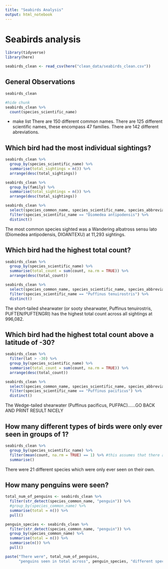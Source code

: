 ```yaml
---
title: "Seabirds Analysis"
output: html_notebook
---
```


# Seabirds analysis

```r
library(tidyverse)
library(here)

seabirds_clean <- read_csv(here("clean_data/seabirds_clean.csv"))
```
## General Observations
```r
seabirds_clean
```

```r
#hide chunk
seabirds_clean %>% 
  count(species_scientific_name)
```
 - make list
There are 150 different common names.
There are 125 different scientific names, these encompass 47 families.
There are 142 different abreviations.



## Which bird had the most individual sightings?
```r
seabirds_clean %>% 
  group_by(species_scientific_name) %>%
  summarise(total_sightings = n()) %>% 
  arrange(desc(total_sightings))

seabirds_clean %>% 
  group_by(family) %>%
  summarise(total_sightings = n()) %>% 
  arrange(desc(total_sightings))

seabirds_clean %>% 
  select(species_common_name, species_scientific_name, species_abbreviation) %>% 
  filter(species_scientific_name == "Diomedea antipodensis") %>% 
  distinct()

```
The most common species sighted was a Wandering albatross sensu lato (Diomedea antipodensis, DIOANTEXU) at 11,293 sightings. 

## Which bird had the highest total count?
```r
seabirds_clean %>%
  group_by(species_scientific_name) %>% 
  summarise(total_count = sum(count, na.rm = TRUE)) %>% 
  arrange(desc(total_count))

seabirds_clean %>% 
  select(species_common_name, species_scientific_name, species_abbreviation) %>% 
  filter(species_scientific_name == "Puffinus tenuirostris") %>% 
  distinct()
```
The short-tailed shearwater (or sooty shearwater,	Puffinus tenuirostris, PUFTEN/PUFTENGRI) has the highest total count across all sightings at 996,082.

## Which bird had the highest total count above a latitude of -30?
```r
seabirds_clean %>%
  filter(lat > -30) %>% 
  group_by(species_scientific_name) %>% 
  summarise(total_count = sum(count, na.rm = TRUE)) %>% 
  arrange(desc(total_count))

seabirds_clean %>% 
  select(species_common_name, species_scientific_name, species_abbreviation) %>% 
  filter(species_scientific_name == "Puffinus pacificus") %>% 
  distinct()
```
The Wedge-tailed shearwater (Puffinus pacificus, PUFPAC)......GO BACK AND PRINT RESULT NICELY

## How many different types of birds were only ever seen in groups of 1?
```r
seabirds_clean %>% 
  group_by(species_scientific_name) %>% 
  filter(mean(count, na.rm = TRUE) == 1) %>% #this assumes that there are no species that happen to have an average of 1 despite some variation within count
  summarise()
```
There were 21 different species which were only ever seen on their own.

## How many penguins were seen?
```r
total_num_of_penguins <- seabirds_clean %>% 
  filter(str_detect(species_common_name, "penguin")) %>% 
  #group_by(species_common_name) %>% 
  summarise(total = n()) %>% 
  pull()

penguin_species <- seabirds_clean %>% 
  filter(str_detect(species_common_name, "penguin")) %>% 
  group_by(species_common_name) %>% 
  summarise(total = n()) %>% 
  summarise(n()) %>% 
  pull()

paste("There were", total_num_of_penguins,
      "penguins seen in total across", penguin_species, "different species.")
```



